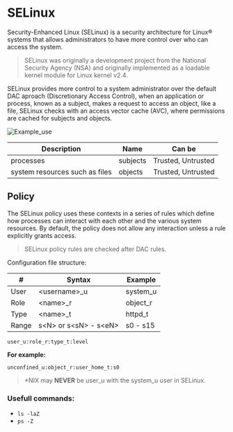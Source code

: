 # SELinux

Security-Enhanced Linux (SELinux) is a security architecture for Linux® systems that allows administrators to have more control over who can access the system.

> SELinux was originally a development project from the National Security Agency (NSA) and originally implemented as a loadable kernel module for Linux kernel v2.4.

SELinux provides more control to a system administrator over the default DAC aproach (Discretionary Access Control), when an application or process, known as a subject, makes a request to access an object, like a file, SELinux checks with an access vector cache (AVC), where permissions are cached for subjects and objects. 

![Example_use](https://access.redhat.com/webassets/avalon/d/Red_Hat_Enterprise_Linux-8-Using_SELinux-en-US/images/f7b4d4a7ee54ec0153a3422060470895/selinux-intro-apache-mariadb.png)

| Description                    | Name     | Can be             |
|--------------------------------|----------|--------------------|
| processes                      | subjects | Trusted, Untrusted |
| system resources such as files | objects  | Trusted, Untrusted |

## Policy

The SELinux policy uses these contexts in a series of rules which define how processes can interact with each other and the various system resources. By default, the policy does not allow any interaction unless a rule explicitly grants access.

>  SELinux policy rules are checked after DAC rules.

Configuration file structure:

| #              | Syntax                                  | Example  |
|----------------|-----------------------------------------|----------|
| User           | &lt;username&gt;\_u                     | system_u |
| Role           | &lt;name&gt;\_r                         | object_r |
| Type           | &lt;name&gt;\_t                         | httpd_t  |
| Range          | s&lt;N&gt; or s&lt;sN&gt; - s&lt;eN&gt; | s0 - s15 |

```text
user_u:role_r:type_t:level
```

**For example:**
```text
unconfined_u:object_r:user_home_t:s0
```

> *NIX may **NEVER** be user_u with the system_u user in SELinux.

### Usefull commands:

- `ls -laZ`
- `ps -Z`
